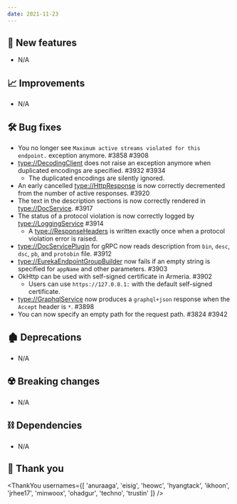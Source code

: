 ```yaml
---
date: 2021-11-23
---
```


## 🌟 New features

- N/A

## 📈 Improvements

- N/A

## 🛠️ Bug fixes

- You no longer see `Maximum active streams violated for this endpoint.` exception anymore. #3858 #3908
- <type://DecodingClient> does not raise an exception anymore when duplicated encodings are specified. #3932 #3934
  - The duplicated encodings are silently ignored.
- An early cancelled <type://HttpResponse> is now correctly decremented from the number of active responses. #3920
- The text in the description sections is now correctly rendered in <type://DocService>. #3917
- The status of a protocol violation is now correctly logged by <type://LoggingService> #3914
    - A <type://ResponseHeaders> is written exactly once when a protocol violation error is raised.
- <type://DocServicePlugin> for gRPC now reads description from `bin`, `desc`, `dsc`, `pb`, and `protobin` file.
  #3912
- <type://EurekaEndpointGroupBuilder> now fails if an empty string is specified for `appName` and
  other parameters. #3903
- OkHttp can be used with self-signed certificate in Armeria. #3902
  - Users can use `https://127.0.0.1:` with the default self-signed certificate.
- <type://GraphqlService> now produces a `graphql+json` response when the `Accept` header is `*`. #3898
- You can now specify an empty path for the request path. #3824 #3942

## 🏚️ Deprecations

- N/A

## ☢️ Breaking changes

- N/A

## ⛓ Dependencies

- N/A

## 🙇 Thank you

<ThankYou usernames={[
  'anuraaga',
  'eisig',
  'heowc',
  'hyangtack',
  'ikhoon',
  'jrhee17',
  'minwoox',
  'ohadgur',
  'techno',
  'trustin'
]} />
